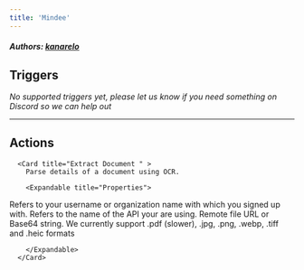 ```yaml
---
title: 'Mindee'
---
```


##### Authors: [kanarelo](https://github.com/kanarelo)


## Triggers

*No supported triggers yet, please let us know if you need something on Discord so we can help out* 


---

## Actions


      <Card title="Extract Document " >
        Parse details of a document using OCR.

        <Expandable title="Properties">
          
<ResponseField name="Account Name" required type="Short_text">
Refers to your username or organization name with which you signed up with.
</ResponseField>
            
<ResponseField name="API Name" required type="Static_dropdown">
Refers to the name of the API your are using.
</ResponseField>
            
<ResponseField name="File URL" required type="Long_text">
Remote file URL or Base64 string. We currently support .pdf (slower), .jpg, .png, .webp, .tiff and .heic formats
</ResponseField>
              
        </Expandable>
      </Card>
  

